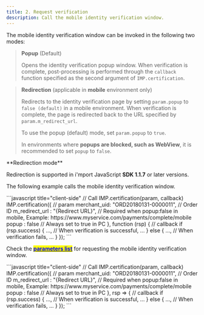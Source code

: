 ```yaml
---
title: 2. Request verification
description: Call the mobile identity verification window.
---
```



The mobile identity verification window can be invoked in the following two modes:

> **Popup** (Default)
>
> Opens the identity verification popup window. When verification is complete, post-processing is performed through the `callback` function specified as the second argument of `IMP.certification`.

> **Redirection** (applicable in **mobile** environment only)
>
> Redirects to the identity verification page by setting `param.popup` to `false (default)` in a mobile environment. When verification is complete, the page is redirected back to the URL specified by `param.m_redirect_url`.
>
> To use the popup (default) mode, set `param.popup` to `true`.
>
> In environments where **popups are blocked, such as WebView**, it is recommended to set `popup` to `false`.

<Hint style="warning">
**Redirection mode**

Redirection is supported in i'mport JavaScript **SDK 1.1.7** or later versions.

</Hint>

The following example calls the mobile identity verification window.

<Tabs>
<Tab title="JavaScript">
```javascript title="client-side"
  // Call IMP.certification(param, callback)
  IMP.certification({ // param
    merchant_uid: "ORD20180131-0000011", // Order ID
    m_redirect_url : "{Redirect URL}", // Required when popup:false in mobile, Example: https://www.myservice.com/payments/complete/mobile
    popup : false // Always set to true in PC
  }, function (rsp) { // callback
    if (rsp.success) {
      ...,
      // When verification is successful,
      ...
    } else {
      ...,
      // When verification fails,
      ...
    }
  });
```

Check the [<mark style="color:blue;">**parameters list**</mark>](../../sdk/javascript-sdk/identity-verification-request-parameters) for requesting the mobile identity verification window.

</Tab>

<Tab title="JS ES Next">
```javascript title="client-side"
  // Call IMP.certification(param, callback)
  IMP.certification({ // param
    merchant_uid: "ORD20180131-0000011", // Order ID
    m_redirect_url : "{Redirect URL}", // Required when popup:false in mobile, Example: https://www.myservice.com/payments/complete/mobile
    popup : false // Always set to true in PC
  }, rsp => { // callback
    if (rsp.success) {
      ...,
      // When verification is successful,
      ...
    } else {
      ...,
      // When verification fails,
      ...
    }
  });
```

</Tab>
</Tabs>
